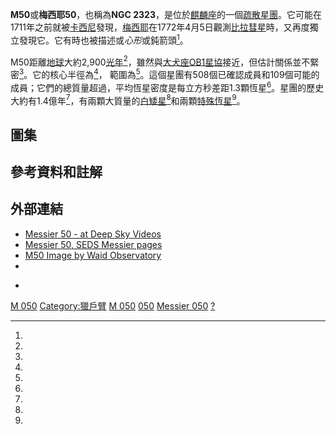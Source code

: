 {{Infobox open cluster
 | name      = [[梅西耶天體|M]] 50
 | image     = [[File:Canis_Major_constellation_map.svg|250px]]
 | caption   = 當[[天狼星|天狼星]]在南方天空時，梅西耶50位於[[天狼星|天狼星]]北方8°和東方3°的角上（觀察時的左側）。
 | epoch     = [[J2000|J2000]]
 | constellation = [[麒麟座|麒麟座]]
 | class     = II,3,m
 | ra        = {{RA|07|02|47.5}}<ref name=Frolov2012/>
 | dec       = {{Dec|−08|20|16}}<ref name=Frolov2012/>{{efn|Eight out of ninety degrees south of the [[celestial_equator|celestial equator]]. Thus its light reaches all parts of the Earth, down to a good minimal cumulation 15° above the horizon, on the unobstructed southern horizons of the [[67th_parallel_north|67th parallel north]]. This rules out Iceland and the north coasts of the two northernmost continents.}}
 | dist_ly   = {{Convert|881|pc|ly|order=flip|abbr=on|lk=on}}<ref name=kharchenko2005/>
 | appmag_v  = 5.9<ref name=Thompson2007/>
 | size_v    = {{Val|16.0|ul=arcminute}}<ref name=Thompson2007/>
 | mass_msol = > {{Val|285|ul=solar mass}}<ref name=Claria1998/>
 | radius_ly = {{convert|2.73|pc|ly|order=flip|abbr=on}}<ref name=Claria1998/>
 | age       = 140<ref name=Frolov2012/> Myr
 | notes     = 
 | names     = M50, [[New_General_Catalogue|NGC]] 2323, [[Collinder_catalogue|Cr]] 124, C 0700-082, OCl 559<ref name=SIMBAD/>
}}

'''M50'''或'''梅西耶50'''，也稱為'''NGC 2323'''，是位於[[麒麟座|麒麟座]]的一個[[疏散星團|疏散星團]]。它可能在1711年之前就被[[乔瓦尼·多梅尼科·卡西尼|卡西尼]]發現，[[查爾斯·梅西耶|梅西耶]]在1772年4月5日觀測[[比拉彗星|比拉彗星]]時，又再度獨立發現它。它有時也被描述或''心形''或鈍箭頭<ref name=Thompson2007/>。

M50距離[[地球|地球]]大約2,900[[光年|光年]]<ref name=kharchenko2005/>，雖然與[[大犬座|大犬座]][[OB星協|OB1星協]]接近，但估計關係並不緊密<ref name=Claria1998/>。它的核心半徑為{{convert|1.8|pc|ly|abbr=on|order=flip}}<ref name=Sharma2008/>， 範圍為{{convert|5.46|pc|ly|order=flip|abbr=on}}<ref name=Claria1998/>。這個星團有508個已確認成員和109個可能的成員；它們的總質量超過{{Val|285|ul=solar mass}}，平均恆星密度是每立方秒差距1.3顆恆星<ref name=Claria1998/>。星團的歷史大約有1.4億年<ref name=Frolov2012/>，有兩顆大質量的[[白矮星|白矮星]]<ref name=Cummings2016/>和兩顆[[特殊恆星|特殊恆星]]<ref name=Paunzen2014/>。

== 圖集 ==
{{Gallery|width=200
|File:M50a.jpg|梅西耶50
|File:Sirius Mirzam M41.jpg|[[天狼星|天狼星]]和[[M41|M41]]（右下角）、M50（左上）和[[NGC_2360|NGC 2360]] （左下）。}}

== 參考資料和註解 ==
{{reflist|refs=

<ref name=SIMBAD>{{cite simbad | title=M 50 | access-date=November 27, 2018 }}</ref>

<ref name=Claria1998>{{citation
 | title=Photometric study of the open cluster NGC 2323
 | last1=Claria | first1=J. J. | last2=Piatti | first2=A. E.
 | last3=Lapasset | first3=E. | display-authors=1
 | journal=Astronomy and Astrophysics Supplement
 | volume=128 | pages=131–138 | date=February 1998
 | doi=10.1051/aas:1998130 | bibcode=1998A&AS..128..131C | doi-access=free }}</ref>

<ref name=Sharma2008>{{citation
 | title=Mass Functions and Photometric Binaries in Nine Open Clusters
 | last1=Sharma | first1=Saurabh | last2=Pandey | first2=A. K.
 | last3=Ogura | first3=K. | last4=Aoki | first4=T.
 | last5=Pandey | first5=Kavita | last6=Sandhu | first6=T. S.
 | last7=Sagar | first7=R. | display-authors=1
 | journal=The Astronomical Journal
 | volume=135 | issue=5 | pages=1934–1945 | date=May 2008
 | doi=10.1088/0004-6256/135/5/1934 | postscript=.
 | bibcode=2008AJ....135.1934S | arxiv=0803.0122 }}</ref>

<ref name=Paunzen2014>{{citation
 | title=Photoelectric search for peculiar stars in open clusters. XV. Feinstein 1, NGC 2168, NGC 2323, NGC 2437, NGC 2547, NGC 4103, NGC 6025, NGC 6633, Stock 2, and Trumpler 2
 | last1=Paunzen | first1=E. | last2=Netopil | first2=M.
 | last3=Maitzen | first3=H. M. | last4=Pavlovski | first4=K.
 | last5=Schnell | first5=A. | last6=Zejda | first6=M.
 | journal=Astronomy & Astrophysics | display-authors=1
 | volume=564 | id=A42 | pages=8 | date=April 2014
 | doi=10.1051/0004-6361/201423521 | postscript=.
 | bibcode=2014A&A...564A..42P | arxiv=1403.3538 }}</ref>

<ref name=Cummings2016>{{citation
 | title=Two Massive White Dwarfs from NGC 2323 and the Initial-Final Mass Relation for Progenitors of 4 to 6.5 M
 | last1=Cummings | first1=Jeffrey D. | last2=Kalirai | first2=Jason S.
 | last3=Tremblay | first3=P. -E. | last4=Ramirez-Ruiz | first4=Enrico
 | journal=The Astrophysical Journal | display-authors=1
 | volume=818 | issue=1 | id=84 | pages=13 | date=February 2016
 | doi=10.3847/0004-637X/818/1/84 | postscript=.
 | bibcode=2016ApJ...818...84C | arxiv=1601.03053 }}</ref>

<ref name=Thompson2007>{{citation
 | title=Illustrated Guide to Astronomical Wonders: From Novice to Master Observer
 | first1=Robert | last1=Thompson | first2=Barbara | last2=Thompson
 | series=DIY science | publisher=O'Reilly Media, Inc.
 | year=2007 | isbn=978-0596526856 | page=321
 | url=https://books.google.com/books?id=ymt9nj_uPhwC&pg=PA321 }}</ref>

<ref name=kharchenko2005>{{Citation 
 | last1=Kharchenko | first1=N. V. | last2=Piskunov | first2=A. E.
 | last3=Röser | first3=S. | last4=Schilbach | first4=E.
 | last5=Scholz | first5=R.-D. | display-authors=1
 | title=Astrophysical parameters of Galactic open clusters
 | journal=Astronomy and Astrophysics
 | volume=438 | issue=3 | pages=1163–1173 | year=2005
 | bibcode=2005A&A...438.1163K | arxiv=astro-ph/0501674
 | doi=10.1051/0004-6361:20042523 | postscript=. }}</ref>

<ref name=Frolov2012>{{citation
 | title=Investigation of the open star cluster NGC 2323 (M50) based on the proper motions and photometry of its constituent stars
 | last1=Frolov | first1=V. N. | last2=Ananjevskaja | first2=Yu. K.
 | last3=Polyakov | first3=E. V. | display-authors=1
 | journal=Astronomy Letters | postscript=.
 | volume=38 | issue=2 | pages=74–86 | date=February 2012
 | doi=10.1134/S106377371202003X | bibcode=2012AstL...38...74F }}</ref>

}}
{{noteslist}}
== 外部連結 ==
{{Commons category|Messier 50}}
* [https://www.youtube.com/watch?v=17LITLns-pk Messier 50 - at Deep Sky Videos] {{Wayback|url=https://www.youtube.com/watch?v=17LITLns-pk |date=20201210005100 }}
* [http://messier.seds.org/m/m050.html Messier 50, SEDS Messier pages] {{Wayback|url=http://messier.seds.org/m/m050.html |date=20150303155327 }}
* [http://www.waid-observatory.com/m050-2006-04-07.html M50 Image by Waid Observatory] {{Wayback|url=http://www.waid-observatory.com/m050-2006-04-07.html |date=20200926181726 }}
* {{WikiSky}}
{{Sky|07|03.2|00|-|08|20|00|3200}}
*{{APOD |date=28 January 1997|title=Open Cluster M50}}

{{梅西耶天體}}
{{Ngc25}}

[[Category:疏散星團|M 050]]
[[Category:獵戶臂|Category:獵戶臂]]
[[Category:麒麟座|M 050]]
[[Category:梅西耶天體|050]]
[[Category:NGC天體|Messier 050]]
[[Category:_1711年發現的天體|?]]